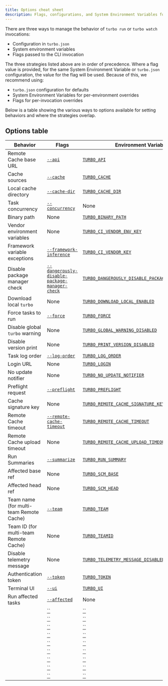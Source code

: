 ```yaml
---
title: Options cheat sheet
description: Flags, configurations, and System Environment Variables for Turborepo
---
```


There are three ways to manage the behavior of `turbo run` or `turbo watch` invocations:

- Configuration in `turbo.json`
- System environment variables
- Flags passed to the CLI invocation

The three strategies listed above are in order of precedence. Where a flag value is provided, for the same System Environment Variable or `turbo.json` configuration, the value for the flag will be used. Because of this, we recommend using:

- `turbo.json` configuration for defaults
- System Environment Variables for per-environment overrides
- Flags for per-invocation overrides

Below is a table showing the various ways to options available for setting behaviors and where the strategies overlap.

## Options table

| Behavior                                | Flags                                                                                                                 | Environment Variables                                                                                                                                  | turbo.json                                                                                                          |
| --------------------------------------- | --------------------------------------------------------------------------------------------------------------------- | ------------------------------------------------------------------------------------------------------------------------------------------------------ | ------------------------------------------------------------------------------------------------------------------- |
| Remote Cache base URL                   | [`--api`](/repo/docs/reference/run#--api-route)                                                                       | [`TURBO_API`](/repo/docs/reference/system-environment-variables#turbo_API)                                                                             | [`remoteCache.apiUrl`](/repo/docs/reference/configuration#remote-caching)                                           |
| Cache sources                           | [`--cache`](/repo/docs/reference/run#--cache-options)                                                                 | [`TURBO_CACHE`](/repo/docs/reference/system-environment-variables#turbo_cache)                                                                         | None                                                                                                                |
| Local cache directory                   | [`--cache-dir`](/repo/docs/reference/run#--cache-dir-path)                                                            | [`TURBO_CACHE_DIR`](/repo/docs/reference/system-environment-variables#turbo_cache_dir)                                                                 | [`cacheDir`](/repo/docs/reference/configuration#cachedir)                                                           |
| Task concurrency                        | [`--concurrency`](/repo/docs/reference/run#--concurrency-number--percentage)                                          | None                                                                                                                                                   | None                                                                                                                |
| Binary path                             | None                                                                                                                  | [`TURBO_BINARY_PATH`](/repo/docs/reference/system-environment-variables#turbo_binary_path)                                                             | None                                                                                                                |
| Vendor environment variables            | None                                                                                                                  | [`TURBO_CI_VENDOR_ENV_KEY`](/repo/docs/reference/system-environment-variables#turbo_ci_vendor_env_key)                                                 | None                                                                                                                |
| Framework variable exceptions           | [`--framework-inference`](/repo/docs/reference/run#--framework-inference)                                             | [`TURBO_CI_VENDOR_KEY`](/repo/docs/reference/system-environment-variables#turbo_ci_vendor_key)                                                         | None                                                                                                                |
| Disable package manager check           | [`--dangerously-disable-package-manager-check`](/repo/docs/reference/run#--dangerously-disable-package-manager-check) | [`TURBO_DANGEROUSLY_DISABLE_PACKAGE_MANAGER_CHECK`](/repo/docs/reference/system-environment-variables#turbo_dangerously_disable_package_manager_check) | [`dangerouslyDisablePackageManagerCheck`](/repo/docs/reference/configuration#dangerouslydisablepackagemanagercheck) |
| Download local `turbo`                  | None                                                                                                                  | [`TURBO_DOWNLOAD_LOCAL_ENABLED`](/repo/docs/reference/system-environment-variables#turbo_download_local_enabled)                                       | None                                                                                                                |
| Force tasks to run                      | [`--force`](/repo/docs/reference/run#--force)                                                                         | [`TURBO_FORCE`](/repo/docs/reference/system-environment-variables#turbo_force)                                                                         | [`cache`](/repo/docs/reference/configuration#cache)                                                                 |
| Disable global `turbo` warning          | None                                                                                                                  | [`TURBO_GLOBAL_WARNING_DISABLED`](/repo/docs/reference/system-environment-variables#turbo_global_warning_disabled)                                     | None                                                                                                                |
| Disable version print                   | None                                                                                                                  | [`TURBO_PRINT_VERSION_DISABLED`](/repo/docs/reference/system-environment-variables#turbo_print_version_disabled)                                       | None                                                                                                                |
| Task log order                          | [`--log-order`](/repo/docs/reference/run#--log-order-option)                                                          | [`TURBO_LOG_ORDER`](/repo/docs/reference/system-environment-variables#turbo_log_order)                                                                 | None                                                                                                                |
| Login URL                               | None                                                                                                                  | [`TURBO_LOGIN`](/repo/docs/reference/system-environment-variables#turbo_login)                                                                         | [`remoteCache.loginUrl`](/repo/docs/reference/configuration#loginurl)                                               |
| No update notifier                      | None                                                                                                                  | [`TURBO_NO_UPDATE_NOTIFIER`](/repo/docs/reference/system-environment-variables#turbo_no_update_notifier)                                               | None                                                                                                                |
| Preflight request                       | [`--preflight`](/repo/docs/reference/run#--preflight)                                                                 | [`TURBO_PREFLIGHT`](/repo/docs/reference/system-environment-variables#turbo_preflight)                                                                 | [`remoteCache.preflight`](/repo/docs/reference/configuration#preflight)                                             |
| Cache signature key                     | None                                                                                                                  | [`TURBO_REMOTE_CACHE_SIGNATURE_KEY`](/repo/docs/reference/system-environment-variables#turbo_remote_cache_signature_key)                               | [`signature`](/repo/docs/reference/configuration#signature)                                                         |
| Remote Cache timeout                    | [`--remote-cache-timeout`](/repo/docs/reference/run#-remote-cache-timeout)                                            | [`TURBO_REMOTE_CACHE_TIMEOUT`](/repo/docs/reference/system-environment-variables#turbo_remote_cache_timeout)                                           | [`remoteCache.timeout`](/repo/docs/reference/configuration#timeout)                                                 |
| Remote Cache upload timeout             | None                                                                                                                  | [`TURBO_REMOTE_CACHE_UPLOAD_TIMEOUT`](/repo/docs/reference/system-environment-variables#turbo_remote_cache_upload_timeout)                             | [`remoteCache.uploadTimeout`](/repo/docs/reference/configuration#uploadtimeout)                                     |
| Run Summaries                           | [`--summarize`](/repo/docs/reference/run#--summarize)                                                                 | [`TURBO_RUN_SUMMARY`](/repo/docs/reference/system-environment-variables#turbo_run_summary)                                                             | None                                                                                                                |
| Affected base ref                       | None                                                                                                                  | [`TURBO_SCM_BASE`](/repo/docs/reference/system-environment-variables#turbo_scm_base)                                                                   | None                                                                                                                |
| Affected head ref                       | None                                                                                                                  | [`TURBO_SCM_HEAD`](/repo/docs/reference/system-environment-variables#turbo_scm_head)                                                                   | None                                                                                                                |
| Team name (for multi-team Remote Cache) | [`--team`](/repo/docs/reference/run#--team)                                                                           | [`TURBO_TEAM`](/repo/docs/reference/system-environment-variables#turbo_team)                                                                           | None                                                                                                                |
| Team ID (for multi-team Remote Cache)   | None                                                                                                                  | [`TURBO_TEAMID`](/repo/docs/reference/system-environment-variables#turbo_teamid)                                                                       | None                                                                                                                |
| Disable telemetry message               | None                                                                                                                  | [`TURBO_TELEMETRY_MESSAGE_DISABLED`](/repo/docs/reference/system-environment-variables#turbo_telemetry_message_disabled)                               | None                                                                                                                |
| Authentication token                    | [`--token`](/repo/docs/reference/run#--token)                                                                         | [`TURBO_TOKEN`](/repo/docs/reference/system-environment-variables#turbo_token)                                                                         | None                                                                                                                |
| Terminal UI                             | [`--ui`](/repo/docs/reference/run#--ui)                                                                               | [`TURBO_UI`](/repo/docs/reference/system-environment-variables#turbo_ui)                                                                               | [`ui`](/repo/docs/reference/configuration#ui)                                                                       |
| Run affected tasks                      | [`--affected`](/repo/docs/reference/run#--affected)                                                                   | None                                                                                                                                                   |                                                                                                                     |
|                                         | [``](/repo/docs/reference/run#--)                                                                                     | [``](/repo/docs/reference/system-environment-variables#turbo_)                                                                                         | [``](/repo/docs/reference/configuration#)                                                                           |
|                                         | [``](/repo/docs/reference/run#--)                                                                                     | [``](/repo/docs/reference/system-environment-variables#turbo_)                                                                                         | [``](/repo/docs/reference/configuration#)                                                                           |
|                                         | [``](/repo/docs/reference/run#--)                                                                                     | [``](/repo/docs/reference/system-environment-variables#turbo_)                                                                                         | [``](/repo/docs/reference/configuration#)                                                                           |
|                                         | [``](/repo/docs/reference/run#--)                                                                                     | [``](/repo/docs/reference/system-environment-variables#turbo_)                                                                                         | [``](/repo/docs/reference/configuration#)                                                                           |
|                                         | [``](/repo/docs/reference/run#--)                                                                                     | [``](/repo/docs/reference/system-environment-variables#turbo_)                                                                                         | [``](/repo/docs/reference/configuration#)                                                                           |
|                                         | [``](/repo/docs/reference/run#--)                                                                                     | [``](/repo/docs/reference/system-environment-variables#turbo_)                                                                                         | [``](/repo/docs/reference/configuration#)                                                                           |
|                                         | [``](/repo/docs/reference/run#--)                                                                                     | [``](/repo/docs/reference/system-environment-variables#turbo_)                                                                                         | [``](/repo/docs/reference/configuration#)                                                                           |
|                                         | [``](/repo/docs/reference/run#--)                                                                                     | [``](/repo/docs/reference/system-environment-variables#turbo_)                                                                                         | [``](/repo/docs/reference/configuration#)                                                                           |
|                                         | [``](/repo/docs/reference/run#--)                                                                                     | [``](/repo/docs/reference/system-environment-variables#turbo_)                                                                                         | [``](/repo/docs/reference/configuration#)                                                                           |

